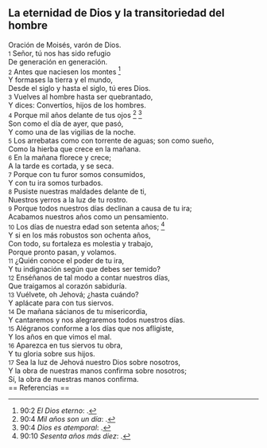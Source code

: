 == La eternidad de Dios y la transitoriedad del hombre ==

Oración de Moisés, varón de Dios.<br>
{{anchor|1}} <small>1</small> Señor, tú nos has sido refugio<br>
De generación en generación.<br>
{{anchor|2}} <small>2</small> Antes que naciesen los montes <ref>90:2 ''El Dios eterno'': {{lib|LU|1|1|6}}.</ref><br>
Y formases la tierra y el mundo,<br>
Desde el siglo y hasta el siglo, tú eres Dios.<br>
{{anchor|3}} <small>3</small> Vuelves al hombre hasta ser quebrantado,<br>
Y dices: Convertíos, hijos de los hombres.<br>
{{anchor|4}} <small>4</small> Porque mil años delante de tus ojos <ref>90:4 ''Mil años son un día'': {{lib|LU|14|1|5}}.</ref> <ref>90:4 ''Dios es atemporal'': {{lib|LU|2|2|2}}.</ref><br>
Son como el día de ayer, que pasó,<br>
Y como una de las vigilias de la noche.<br>
{{anchor|5}} <small>5</small> Los arrebatas como con torrente de aguas; son como sueño,<br>
Como la hierba que crece en la mañana.<br>
{{anchor|6}} <small>6</small> En la mañana florece y crece;<br>
A la tarde es cortada, y se seca.<br>
{{anchor|7}} <small>7</small> Porque con tu furor somos consumidos,<br>
Y con tu ira somos turbados.<br>
{{anchor|8}} <small>8</small> Pusiste nuestras maldades delante de ti,<br>
Nuestros yerros a la luz de tu rostro.<br>
{{anchor|9}} <small>9</small> Porque todos nuestros días declinan a causa de tu ira;<br>
Acabamos nuestros años como un pensamiento.<br>
{{anchor|10}} <small>10</small> Los días de nuestra edad son setenta años; <ref>90:10 ''Sesenta años más diez'': {{lib|LU|77|2|11}}.</ref><br>
Y si en los más robustos son ochenta años,<br>
Con todo, su fortaleza es molestia y trabajo,<br>
Porque pronto pasan, y volamos.<br>
{{anchor|11}} <small>11</small> ¿Quién conoce el poder de tu ira,<br>
Y tu indignación según que debes ser temido?<br>
{{anchor|12}} <small>12</small> Enséñanos de tal modo a contar nuestros días,<br>
Que traigamos al corazón sabiduría.<br>
{{anchor|13}} <small>13</small> Vuélvete, oh Jehová; ¿hasta cuándo?<br>
Y aplácate para con tus siervos.<br>
{{anchor|14}} <small>14</small> De mañana sácianos de tu misericordia,<br>
Y cantaremos y nos alegraremos todos nuestros días.<br>
{{anchor|15}} <small>15</small> Alégranos conforme a los días que nos afligiste,<br>
Y los años en que vimos el mal.<br>
{{anchor|16}} <small>16</small> Aparezca en tus siervos tu obra,<br>
Y tu gloria sobre sus hijos.<br>
{{anchor|17}} <small>17</small> Sea la luz de Jehová nuestro Dios sobre nosotros,<br>
Y la obra de nuestras manos confirma sobre nosotros;<br>
Sí, la obra de nuestras manos confirma.<br>
== Referencias ==

<references />
